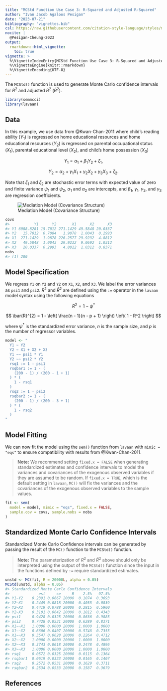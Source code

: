 ```yaml
---
title: "MCStd Function Use Case 3: R-Squared and Adjusted R-Squared"
author: "Ivan Jacob Agaloos Pesigan"
date: "2023-07-21"
bibliography: "vignettes.bib"
csl: https://raw.githubusercontent.com/citation-style-language/styles/master/apa.csl
nocite: |
  @Pesigan-Cheung-2023
output:
  rmarkdown::html_vignette:
    toc: true
vignette: >
  %\VignetteIndexEntry{MCStd Function Use Case 3: R-Squared and Adjusted R-Squared}
  %\VignetteEngine{knitr::rmarkdown}
  %\VignetteEncoding{UTF-8}
---
```


<!-- vignettes/mcstd-3-rsqr.Rmd is generated from .setup/vignettes/mcstd-3-rsqr.Rmd.orig. Please edit that file -->





The `MCStd()` function is used
to generate Monte Carlo confidence intervals
for $R^{2}$ and adjusted $R^{2}$ $\left( \bar{R}^{2}\right)$.


```r
library(semmcci)
library(lavaan)
```

## Data

In this example,
we use data from @Kwan-Chan-2011
where child's reading ability ($Y_{1}$)
is regressed on home educational resources
and home educational resources ($Y_{2}$)
is regressed on
parental occupational status ($X_{1}$),
parental educational level ($X_{2}$), and
child's home possession ($X_{3}$)

$$
    Y_{1}
    =
    \alpha_{1}
    +
    \beta_{1}
    Y_{2}
    +
    \zeta_{1} ,
$$

$$
    Y_{2}
    =
    \alpha_{2}
    +
    \gamma_{1}
    X_{1}
    +
    \gamma_{2}
    X_{2}
    +
    \gamma_{3}
    X_{3}
    +
    \zeta_{2} .
$$

\noindent Note that $\zeta_{1}$ and $\zeta_{2}$ are stochastic error terms
with expected value of zero
and finite variance $\psi_{1}$ and $\psi_{2}$,
$\alpha_{1}$ and $\alpha_{2}$ are intercepts,
and $\beta_{1}$, $\gamma_{1}$, $\gamma_{2}$, and $\gamma_{3}$
are regression coefficients.

![Mediation Model (Covariance Structure)](https://raw.githubusercontent.com/jeksterslab/semmcci/main/.setup/latex/figures/png/kwan-2011-example-2.png)




```r
covs
#>           Y1      Y2       X1      X2      X3
#> Y1 6088.8281 15.7012 271.1429 49.5848 20.0337
#> Y2   15.7012  0.7084   1.9878  1.0043  0.2993
#> X1  271.1429  1.9878 226.2577 29.9232  4.8812
#> X2   49.5848  1.0043  29.9232  9.0692  1.0312
#> X3   20.0337  0.2993   4.8812  1.0312  0.8371
nobs
#> [1] 200
```

## Model Specification

We regress `Y1` on `Y2` and `Y2` on `X1`, `X2`, and `X3`.
We label the error variances as `psi1` and `psi2`.
$R^{2}$ and $\bar{R}^{2}$
are defined using the `:=` operator
in the `lavaan` model syntax
using the following equations

$$
    R^{2}
    =
    1 - \psi^{\ast}
$$

$$
    \bar{R}^{2}
    =
    1
    -
    \left(
    \frac{n - 1}{n - p + 1}
    \right)
    \left(
    1 - R^2
    \right)
$$

\noindent where $\psi^{\ast}$
is the standardized error variance,
$n$ is the sample size,
and $p$ is the number of regressor variables.


```r
model <- "
  Y1 ~ Y2
  Y2 ~ X1 + X2 + X3
  Y1 ~~ psi1 * Y1
  Y2 ~~ psi2 * Y2
  rsq1 := 1 - psi1
  rsqbar1 := 1 - (
    (200 - 1) / (200 - 1 + 1)
  ) * (
    1 - rsq1
  )
  rsq2 := 1 - psi2
  rsqbar2 := 1 - (
    (200 - 1) / (200 - 3 + 1)
  ) * (
    1 - rsq2
  )
"
```

## Model Fitting

We can now fit the model using the `sem()` function from `lavaan`
with `mimic = "eqs"`
to ensure compatibility with results from @Kwan-Chan-2011.

> **Note:** We recommend setting `fixed.x = FALSE`
> when generating standardized estimates and confidence intervals
> to model the variances and covariances of the exogenous observed variables
> if they are assumed to be random.
> If `fixed.x = TRUE`, which is the default setting in `lavaan`,
> `MC()` will fix the variances and the covariances
> of the exogenous observed variables to the sample values.


```r
fit <- sem(
  model = model, mimic = "eqs", fixed.x = FALSE,
  sample.cov = covs, sample.nobs = nobs
)
```

## Standardized Monte Carlo Confidence Intervals

Standardized Monte Carlo Confidence intervals can be generated by passing the result of the `MC()` function to the `MCStd()` function.

> **Note:** The parameterization of $R^{2}$ and $\bar{R}^{2}$ above
> should only be interpreted using the output of the `MCStd()` function
> since the input in the functions defined by `:=`
> require standardized estimates.


```r
unstd <- MC(fit, R = 20000L, alpha = 0.05)
MCStd(unstd, alpha = 0.05)
#> Standardized Monte Carlo Confidence Intervals
#>             est     se     R    2.5%   97.5%
#> Y1~Y2    0.2391 0.0667 20000  0.1074  0.3693
#> Y2~X1   -0.2449 0.0818 20000 -0.4055 -0.0839
#> Y2~X2    0.4419 0.0788 20000  0.2815  0.5900
#> Y2~X3    0.3101 0.0642 20000  0.1812  0.4343
#> psi1     0.9428 0.0325 20000  0.8636  0.9885
#> psi2     0.7428 0.0531 20000  0.6289  0.8371
#> X1~~X1   1.0000 0.0000 20000  1.0000  1.0000
#> X1~~X2   0.6606 0.0407 20000  0.5748  0.7355
#> X1~~X3   0.3547 0.0628 20000  0.2264  0.4712
#> X2~~X2   1.0000 0.0000 20000  1.0000  1.0000
#> X2~~X3   0.3743 0.0618 20000  0.2478  0.4896
#> X3~~X3   1.0000 0.0000 20000  1.0000  1.0000
#> rsq1     0.0572 0.0325 20000  0.0115  0.1364
#> rsqbar1  0.0619 0.0323 20000  0.0165  0.1407
#> rsq2     0.2572 0.0531 20000  0.1629  0.3711
#> rsqbar2  0.2534 0.0533 20000  0.1587  0.3679
```

## References
